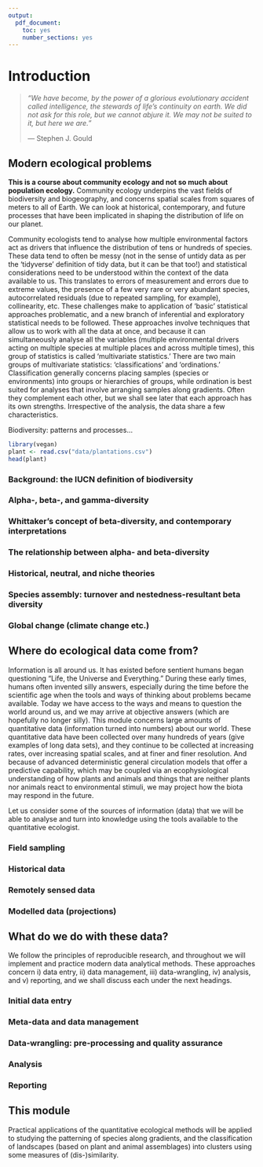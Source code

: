 ```yaml
---
output: 
  pdf_document: 
    toc: yes
    number_sections: yes
---
```


# Introduction {#intro}

> *"We have become, by the power of a glorious evolutionary accident called intelligence, the stewards of life's continuity on earth. We did not ask for this role, but we cannot abjure it. We may not be suited to it, but here we are."*
>
> --- Stephen J. Gould

## Modern ecological problems

**This is a course about community ecology and not so much about population ecology.** Community ecology underpins the vast fields of biodiversity and biogeography, and concerns spatial scales from squares of meters to all of Earth. We can look at historical, contemporary, and future processes that have been implicated in shaping the distribution of life on our planet.

Community ecologists tend to analyse how multiple environmental factors act as drivers that influence the distribution of tens or hundreds of species. These data tend to often be messy (not in the sense of untidy data as per the 'tidyverse' definition of tidy data, but it can be that too!) and statistical considerations need to be understood within the context of the data available to us. This translates to errors of measurement and errors due to extreme values, the presence of a few very rare or very abundant species, autocorrelated residuals (due to repeated sampling, for example), collinearity, etc. These challenges make to application of 'basic' statistical approaches problematic, and a new branch of inferential and exploratory statistical needs to be followed. These approaches involve techniques that allow us to work with all the data at once, and because it can simultaneously analyse all the variables (multiple environmental drivers acting on multiple species at multiple places and across multiple times), this group of statistics is called 'multivariate statistics.' There are two main groups of multivariate statistics: 'classifications' and 'ordinations.' Classification generally concerns placing samples (species or environments) into groups or hierarchies of groups, while ordination is best suited for analyses that involve arranging samples along gradients. Often they complement each other, but we shall see later that each approach has its own strengths. Irrespective of the analysis, the data share a few characteristics.

Biodiversity: patterns and processes...

```r
library(vegan)
plant <- read.csv("data/plantations.csv")
head(plant)
```

### Background: the IUCN definition of biodiversity

### Alpha-, beta-, and gamma-diversity

### Whittaker's concept of beta-diversity, and contemporary interpretations

### The relationship between alpha- and beta-diversity

### Historical, neutral, and niche theories

### Species assembly: turnover and nestedness-resultant beta diversity

### Global change (climate change etc.)

## Where do ecological data come from?

Information is all around us. It has existed before sentient humans began questioning "Life, the Universe and Everything." During these early times, humans often invented silly answers, especially during the time before the scientific age when the tools and ways of thinking about problems became available. Today we have access to the ways and means to question the world around us, and we may arrive at objective answers (which are hopefully no longer silly). This module concerns large amounts of quantitative data (information turned into numbers) about our world. These quantitative data have been collected over many hundreds of years (give examples of long data sets), and they continue to be collected at increasing rates, over increasing spatial scales, and at finer and finer resolution. And because of advanced deterministic general circulation models that offer a predictive capability, which may be coupled via an ecophysiological understanding of how plants and animals and things that are neither plants nor animals react to environmental stimuli, we may project how the biota may respond in the future.

Let us consider some of the sources of information (data) that we will be able to analyse and turn into knowledge using the tools available to the quantitative ecologist.

### Field sampling

### Historical data

### Remotely sensed data

### Modelled data (projections)

## What do we do with these data?

We follow the principles of reproducible research, and throughout we will implement and practice modern data analytical methods. These approaches concern i) data entry, ii) data management, iii) data-wrangling, iv) analysis, and v) reporting, and we shall discuss each under the next headings.

### Initial data entry

### Meta-data and data management

### Data-wrangling: pre-processing and quality assurance

### Analysis

### Reporting

## This module

Practical applications of the quantitative ecological methods will be applied to studying the patterning of species along gradients, and the classification of landscapes (based on plant and animal assemblages) into clusters using some measures of (dis-)similarity.
